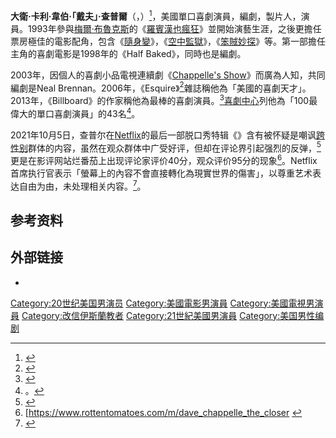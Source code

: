 {{noteTA
|G1=Show
|G2=Movie
}}
{{Infobox comedian
|name = 戴夫·查普爾<br/>Dave Chappelle
|image = File:Dave Chapelle cropped.jpg
| image_size       =
| alt              =
|caption = 2016年4月的查普爾
|birth_name   = David Khari Webber Chappelle
|birth_date   = {{birth date and age|1973|8|24}}
|birth_place  = {{USA}}[[華盛頓哥倫比亞特區|華盛頓哥倫比亞特區]]
|medium       = [[棟篤笑|棟篤笑]]，[[電視劇|電視劇]]，[[電影|電影]]
|active       = 1989年至今
|genre        = [[讽刺|讽刺]]，[[即興劇場|即興劇場]]，[[超现实幽默|超现实幽默]]等
|subject      = [[种族主义|种族主义]]，[[美国政治|美国政治]]，[[流行文化|流行文化]]等
|signature    = Dave Chapelle Signature.svg
|spouse       = {{marriage|伊萊恩·埃爾菲|2001}}
|children = 3
|religion = [[伊斯蘭教|伊斯蘭教]]
}}
'''大衛·卡利·韋伯·「戴夫」·查普爾'''（{{lang-en|David Khari "Dave" Webber Chappelle}}，{{bd|1973年|8月24日||}}）<ref>{{Cite news|title=Obituaries: Henry T. Chappelle|date=March 1991|publisher=''Yellow Springs News''}}</ref>，美國單口喜劇演員，編劇，製片人，演員。1993年參與[[梅尔·布鲁克斯|梅爾·布魯克斯]]的《[[羅賓漢也瘋狂|羅賓漢也瘋狂]]》並開始演藝生涯，之後更擔任票房極佳的電影配角，包含《[[隨身變|隨身變]]》，《[[空中监狱|空中監獄]]》，《[[笨賊妙探|笨賊妙探]]》等。第一部擔任主角的喜劇電影是1998年的《Half Baked》，同時也是編劇。

2003年，因個人的喜劇小品電視連續劇《[[Chappelle's_Show|Chappelle's Show]]》而廣為人知，共同編劇是Neal Brennan。2006年，《Esquire》<ref name="esquire">{{Cite web|url=http://www.esquire.com/features/ESQ0506CHAPPELLE_92|title=Heaven Hell Dave Chappelle|accessdate=2008-11-01|author=Powell, Kevin|date=2006-04-30|authorlink=Kevin Powell|publisher=''[[Esquire_Magazine|Esquire]]''|archive-date=2013-10-28|archive-url=https://web.archive.org/web/20131028125843/http://www.esquire.com/features/ESQ0506CHAPPELLE_92|dead-url=no}}</ref>雜誌稱他為「美國的喜劇天才」。2013年，《Billboard》的作家稱他為最棒的喜劇演員。<ref>{{Cite news|url=http://www.billboard.com/articles/list/1532254/chappelles-show-10-best-musical-sketches|title=Chappelle's Show: 10 Best Musical Sketches|publisher=''Billboard''|accessdate=2016-03-15|archive-date=2021-06-04|archive-url=https://web.archive.org/web/20210604213040/https://www.billboard.com/articles/list/1532254/chappelles-show-10-best-musical-sketches|dead-url=no}}</ref>[[喜劇中心|喜劇中心]]列他為「100最偉大的單口喜劇演員」的43名<ref>。{{Cite web|url=http://www.amiannoying.com/%28S%284jcj0nq2pirw2iioa2psag55%29%29/collection.aspx?collection=2970|title=AaIAnnoying.com - Comedy Central's 100 Greatest Stand-Ups|accessdate=2009-09-19|archive-date=2012-04-27|archive-url=https://web.archive.org/web/20120427024132/http://www.amiannoying.com/(S(2hao53zcx432hjaorvbu3345))/collection.aspx?collection=2970|dead-url=no}}</ref>。

2021年10月5日，查普尔在[[Netflix|Netflix]]的最后一部脱口秀特辑《{{link-en|戴夫·查佩尔：胜利最终章|The Closer (2021 film)|胜利最终章}}》含有被怀疑是嘲讽[[跨性别|跨性别]]群体的内容，虽然在观众群体中广受好评，但却在评论界引起强烈的反弹，<ref>{{Cite web|date=2021-10-07|title=‘I’m team Terf’: Dave Chappelle under fire over pro-JK Rowling trans stance|url=https://www.theguardian.com/stage/2021/oct/07/dave-chappelle-transgender-netflix-special-backlash|access-date=2021-10-28|website=the Guardian|language=en|archive-date=2021-10-28|archive-url=https://web.archive.org/web/20211028120744/https://www.theguardian.com/stage/2021/oct/07/dave-chappelle-transgender-netflix-special-backlash}}</ref>更是在影评网站烂番茄上出现评论家评价40分，观众评价95分的现象<ref>[https://www.rottentomatoes.com/m/dave_chappelle_the_closer {{Wayback|url=https://www.rottentomatoes.com/m/dave_chappelle_the_closer |date=20211010020448 }}</ref>。Netflix首席执行官{{link-en|泰德·萨兰多斯|Ted Sarandos}}表示「螢幕上的內容不會直接轉化為現實世界的傷害」，以尊重艺术表达自由为由，未处理相关内容。<ref>{{Cite web|url=https://variety.com/2021/film/news/dave-chappelle-netflix-ted-sarandos-i-screwed-up-1235093098/|title=‘I Screwed Up’: Netflix’s Ted Sarandos Addresses Dave Chappelle Fallout|first1=Matt|last1=Donnelly|first2=Matt|last2=Donnelly|date=2021-10-20|access-date=2021-10-20|archive-date=2021-10-20|archive-url=https://web.archive.org/web/20211020144540/https://variety.com/2021/film/news/dave-chappelle-netflix-ted-sarandos-i-screwed-up-1235093098/|url-status=live}}</ref>。

== 参考资料 ==
{{Reflist|colwidth=30em}}

== 外部链接 ==
{{portal|人物}}
{{Sisterlinks|d=Q40321|n=no|b=no|v=no|voy=no|s=no|wikt=no|mw=no|species=no|m=no}}
* {{IMDb name|id=0152638}}

{{黃金時段艾美獎最佳喜劇類劇集男客串演員}}
{{Authority control}}

{{DEFAULTSORT: Chapelle, Dave}}
[[Category:20世纪美国男演员|Category:20世纪美国男演员]]
[[Category:美國電影男演員|Category:美國電影男演員]]
[[Category:美國電視男演員|Category:美國電視男演員]]
[[Category:改信伊斯蘭教者|Category:改信伊斯蘭教者]]
[[Category:21世紀美國男演員|Category:21世紀美國男演員]]
[[Category:美国男性编剧|Category:美国男性编剧]]